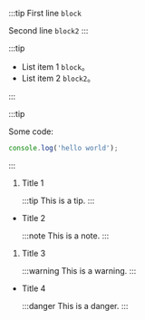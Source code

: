 :::tip
First line `block`

Second line `block2`
:::

:::tip

- List item 1 `block`。
- List item 2 `block2`。

:::

:::tip

Some code:

```ts
console.log('hello world');
```

:::

1. Title 1

   :::tip
   This is a tip.
   :::

- Title 2

  :::note
  This is a note.
  :::

<Steps>

1. Title 3

   :::warning
   This is a warning.
   :::

- Title 4

  :::danger
  This is a danger.
  :::

</Steps>
